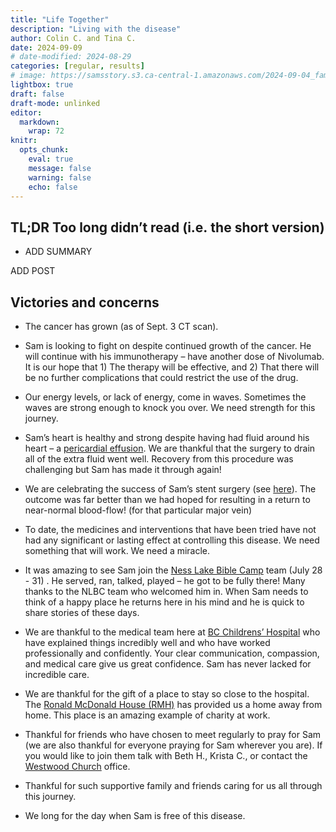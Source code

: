 ```yaml
---
title: "Life Together"
description: "Living with the disease"
author: Colin C. and Tina C.
date: 2024-09-09
# date-modified: 2024-08-29
categories: [regular, results]
# image: https://samsstory.s3.ca-central-1.amazonaws.com/2024-09-04_family-breka-cafe.jpg
lightbox: true
draft: false
draft-mode: unlinked
editor: 
  markdown: 
    wrap: 72
knitr: 
  opts_chunk: 
    eval: true
    message: false
    warning: false
    echo: false
---
```


<!-- 
Since last post: 

W04 Long clinic day (Mahah is Sam's nurse today)
    - Bloodwork 
    - Christina played Mario Kart with Sam.  I think he enjoyed teaching as much as playing
    - Jacob confirms the plan
    - Nivo started
  - Sam visits Oakland and encourages him -- Oakland has a BMT scheduled.
  - Afternoon nap 
  - Franny, River and Emory arrive 
  - WhiteSpot in Kits as a family
R05 A rest day 
    - Nivo seems to be hitting Sam hard.  ... or is it the disease? 
      - Sam is sweaty and achy
      - Tina and I are independently terrified. 
      - I almost broke standing in line for dinner.  All these families they are all going 
        through trauma but they still have their children.  How long will I have my boy?
        Hope seemed lost. 
    - I ran our to Burnaby to get the next refill of Rux.
    - During that time Tina and Sam played a video game! Sam had patience to teach Tina and she did it!
    - Out to Breka. Sam's initiative -- despite how he is feeling.
    - Dave and Rhoda came and visited.  Sam clicks with them so easily.
      - pokemon cards
      - sharing other hobbies (Dave had done them all.)
    - Night: extra itchy (hydroxyzine), ativan for something ..., breakthrough needed for referred pain in back -- disease,
      another effusion -- Sam was no long comfortable to lay on his back.
F06 - slow morning 
    - Clinic and echocardiogram -- no concerns
    - Cal visits -- but Sam is too tired to visit 
S07 - morning ride -- flat tire in Richmond -- Skytrain back
    - slow morning 
    - I am concerned with Sam's lack of activity -- leads to conflict. I think that Sam may also be spending more energy on pain management limiting his ability to live.
    - Frickers and Nana visit.  Fs take Tina out for dinner
    - Sam visits with Nana and does make it down to visit for a 1/2 hour
D08 - Bike ride 
    - Sam chenge meds to 100 / 90 under suspicion that E was being spent on pain management -- seemed to work
    - Sam showers 
    - quiet morning
    - Abbotsford Spaghetti Factory with Cedars grade 11 -- Sam rides bus into Van (6:30 - 9:30).  Before the class arrived we loaded Sam with his afternoon prednisone and a small breakthrough morphine.
    - 


 -->

::: {.callout-note icon="false"}
## TL;DR [Too long didn't read (i.e. the short version)]{.small}

- ADD SUMMARY
:::

<!-- ::: {#photo}
![Sam has been enjoying getting away from the hospital campus. Some new
favourite treats have been found at the Breka Bakery and Cafe on Main
St. (selfie-photo by Sam taken yesterday
morning).](https://samsstory.s3.ca-central-1.amazonaws.com/2024-09-04_family-breka-cafe.jpg)
::: -->


ADD POST 



## Victories and concerns

-   The cancer has grown (as of Sept. 3 CT scan).

-   Sam is looking to fight on despite continued growth of the cancer.
    He will continue with his immunotherapy -- have another dose of
    Nivolumab. It is our hope that 1) The therapy will be effective,
    and 2) That there will be no further complications that could
    restrict the use of the drug.

-   Our energy levels, or lack of energy, come in waves. Sometimes the
    waves are strong enough to knock you over. We need strength for this
    journey.

-   Sam's heart is healthy and strong despite having had fluid around
    his heart – a [pericardial
    effusion](https://www.healthlinkbc.ca/pericardial-effusion-0). We
    are thankful that the surgery to drain all of the extra fluid went
    well. Recovery from this procedure was challenging but Sam has made
    it through again!

-   We are celebrating the success of Sam's stent surgery (see
    [here](/posts/2408/2024-08-16_surgery-celebration.qmd)). The outcome
    was far better than we had hoped for resulting in a return to
    near-normal blood-flow! (for that particular major vein)

-   To date, the medicines and interventions that have been tried have
    not had any significant or lasting effect at controlling this
    disease. We need something that will work. We need a miracle.

-   It was amazing to see Sam join the [Ness Lake Bible
    Camp](https://www.nesslakebiblecamp.com) team (July 28 - 31) . He
    served, ran, talked, played -- he got to be fully there! Many thanks
    to the NLBC team who welcomed him in. When Sam needs to think of a
    happy place he returns here in his mind and he is quick to share
    stories of these days.

-   We are thankful to the medical team here at [BC Childrens'
    Hospital](http://www.bcchildrens.ca) who have explained things
    incredibly well and who have worked professionally and confidently.
    Your clear communication, compassion, and medical care give us great
    confidence. Sam has never lacked for incredible care.

-   We are thankful for the gift of a place to stay so close to the
    hospital. The [Ronald McDonald House (RMH)](https://rmhbc.ca) has
    provided us a home away from home. This place is an amazing example
    of charity at work.

-   Thankful for friends who have chosen to meet regularly to pray for
    Sam (we are also thankful for everyone praying for Sam wherever you
    are). If you would like to join them talk with Beth H., Krista C.,
    or contact the [Westwood Church](https://westwoodchurch.bc.ca)
    office.

-   Thankful for such supportive family and friends caring for us all
    through this journey.

-   We long for the day when Sam is free of this disease.